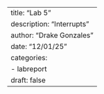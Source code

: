 ---
title: "Lab 5"
description: "Interrupts"
author: "Drake Gonzales"
date: "12/01/25"
categories:
  - labreport
draft: false
---
